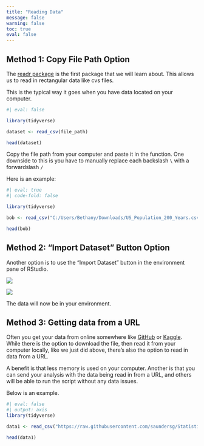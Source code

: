 ```yaml
---
title: "Reading Data"
message: false
warning: false
toc: true
eval: false
---
```


## Method 1: Copy File Path Option

The [readr package](https://readr.tidyverse.org/) is the first package that we will learn about. This allows us to read in rectangular data like cvs files. 

This is the typical way it goes when you have data located on your computer.

```r
#| eval: false

library(tidyverse)

dataset <- read_csv(file_path)

head(dataset)
```
 

Copy the file path from your computer and paste it in the function. One downside to this is you have to manually replace each backslash `\` with a forwardslash `/` 

Here is an example: 

```r
#| eval: true
#| code-fold: false

library(tidyverse)

bob <- read_csv("C:/Users/Bethany/Downloads/US_Population_200_Years.csv")

head(bob)
```

## Method 2: "Import Dataset" Button Option

Another option is to use the "Import Dataset" button in the environment pane of RStudio. 

![](data_import_button.jpg)

![](data_import_pop_up.jpg)

The data will now be in your environment.

## Method 3: Getting data from a URL

Often you get your data from online somewhere like [GitHub](github.com) or [Kaggle](kaggle.com). While there is the option to download the file, then read it from your computer locally, like we just did above, there's also the option to read in data from a URL. 

A benefit is that less memory is used on your computer. Another is that you can send your analysis with the data being read in from a URL, and others will be able to run the script without any data issues. 

Below is an example.  
```r
#| eval: false
#| output: axis
library(tidyverse)

data1 <- read_csv("https://raw.githubusercontent.com/saundersg/Statistics-Notebook/master/Data/Rent.csv")

head(data1)
```

